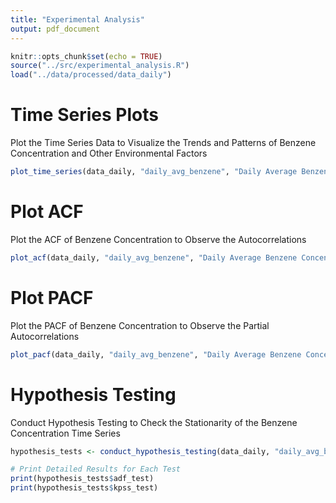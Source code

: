 ```yaml
---
title: "Experimental Analysis"
output: pdf_document
---
```


```r
knitr::opts_chunk$set(echo = TRUE)
source("../src/experimental_analysis.R")
load("../data/processed/data_daily")
```


# Time Series Plots

Plot the Time Series Data to Visualize the Trends and Patterns of Benzene Concentration and Other Environmental Factors

```r
plot_time_series(data_daily, "daily_avg_benzene", "Daily Average Benzene Concentration")
```


# Plot ACF

Plot the ACF of Benzene Concentration to Observe the Autocorrelations

```r
plot_acf(data_daily, "daily_avg_benzene", "Daily Average Benzene Concentration")
```


# Plot PACF

Plot the PACF of Benzene Concentration to Observe the Partial Autocorrelations

```r
plot_pacf(data_daily, "daily_avg_benzene", "Daily Average Benzene Concentration")
```


# Hypothesis Testing

Conduct Hypothesis Testing to Check the Stationarity of the Benzene Concentration Time Series

```r
hypothesis_tests <- conduct_hypothesis_testing(data_daily, "daily_avg_benzene")

# Print Detailed Results for Each Test
print(hypothesis_tests$adf_test)
print(hypothesis_tests$kpss_test)
```
